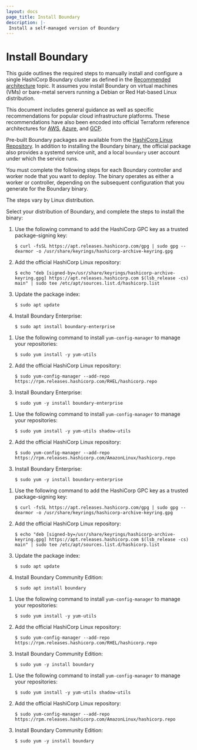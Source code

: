 ```yaml
---
layout: docs
page_title: Install Boundary
description: |-
 Install a self-managed version of Boundary
---
```


# Install Boundary

This guide outlines the required steps to manually install and configure a
single HashiCorp Boundary cluster as defined in the [Recommended
architecture](/boundary/docs/install-boundary/recommended-architecture) topic.
It assumes you install Boundary on virtual machines (VMs) or bare-metal servers
running a Debian or Red Hat-based Linux distribution.

This document includes general guidance as well as specific recommendations for
popular cloud infrastructure platforms. These recommendations have also been
encoded into official Terraform reference architectures for
[AWS](https://github.com/hashicorp/boundary-reference-architecture/tree/main/deployment/aws),
[Azure](https://github.com/hashicorp/boundary-reference-architecture/tree/main/deployment/azure),
and
[GCP](https://github.com/hashicorp/boundary-reference-architecture/tree/main/deployment/gcp).

Pre-built Boundary packages are available from the [HashiCorp Linux
Repository](https://www.hashicorp.com/blog/announcing-the-hashicorp-linux-repository).
In addition to installing the Boundary binary, the official package also
provides a systemd service unit, and a local `boundary` user account under which
the service runs.

You must complete the following steps for each Boundary controller and worker
node that you want to deploy. The binary operates as either a worker or
controller, depending on the subsequent configuration that you generate for the
Boundary binary.

The steps vary by Linux distribution.

Select your distribution of Boundary, and complete the steps to install the
binary:

<Tabs>
<Tab heading="Enterprise">
<Tabs>
<Tab heading="Ubuntu/Debian">

1. Use the following command to add the HashiCorp GPC key as a trusted
   package-signing key:

    ```shell-session
    $ curl -fsSL https://apt.releases.hashicorp.com/gpg | sudo gpg --dearmor -o /usr/share/keyrings/hashicorp-archive-keyring.gpg
    ```
1. Add the official HashiCorp Linux repository:

    ```shell-session
    $ echo "deb [signed-by=/usr/share/keyrings/hashicorp-archive-keyring.gpg] https://apt.releases.hashicorp.com $(lsb_release -cs) main" | sudo tee /etc/apt/sources.list.d/hashicorp.list
    ```

1. Update the package index:

    ```shell-session
    $ sudo apt update
    ```

1. Install Boundary Enterprise:

    ```shell-session
    $ sudo apt install boundary-enterprise
    ```

</Tab>
<Tab heading="CentOS/RHEL">

1. Use the following command to install `yum-config-manager` to manage your
   repositories:

    ```shell-session
    $ sudo yum install -y yum-utils
    ```

2. Add the official HashiCorp Linux repository:

    ```shell-session
    $ sudo yum-config-manager --add-repo https://rpm.releases.hashicorp.com/RHEL/hashicorp.repo
    ```

3. Install Boundary Enterprise:

    ```shell-session
    $ sudo yum -y install boundary-enterprise
    ```

</Tab>
<Tab heading="Amazon Linux">

1. Use the following command to install `yum-config-manager` to manage your
   repositories:

    ```shell-session
    $ sudo yum install -y yum-utils shadow-utils
    ```

2. Add the official HashiCorp Linux repository:

    ```shell-session
    $ sudo yum-config-manager --add-repo https://rpm.releases.hashicorp.com/AmazonLinux/hashicorp.repo
    ```

3. Install Boundary Enterprise:

    ```shell-session
    $ sudo yum -y install boundary-enterprise
    ```

</Tab>
</Tabs>
</Tab>
<Tab heading="Community Edition">
<Tabs>
<Tab heading="Ubuntu/Debian">

1. Use the following command to add the HashiCorp GPC key as a trusted
   package-signing key:

    ```shell-session
    $ curl -fsSL https://apt.releases.hashicorp.com/gpg | sudo gpg --dearmor -o /usr/share/keyrings/hashicorp-archive-keyring.gpg
    ```
1. Add the official HashiCorp Linux repository:

    ```shell-session
    $ echo "deb [signed-by=/usr/share/keyrings/hashicorp-archive-keyring.gpg] https://apt.releases.hashicorp.com $(lsb_release -cs) main" | sudo tee /etc/apt/sources.list.d/hashicorp.list
    ```

1. Update the package index:

    ```shell-session
    $ sudo apt update
    ```

1. Install Boundary Community Edition:

    ```shell-session
    $ sudo apt install boundary
    ```

</Tab>
<Tab heading="CentOS/RHEL">

1. Use the following command to install `yum-config-manager` to manage your
   repositories:

    ```shell-session
    $ sudo yum install -y yum-utils
    ```

2. Add the official HashiCorp Linux repository:

    ```shell-session
    $ sudo yum-config-manager --add-repo https://rpm.releases.hashicorp.com/RHEL/hashicorp.repo
    ```

3. Install Boundary Community Edition:

    ```shell-session
    $ sudo yum -y install boundary
    ```

</Tab>

<Tab heading="Amazon Linux">

1. Use the following command to install `yum-config-manager` to manage your
   repositories:

    ```shell-session
    $ sudo yum install -y yum-utils shadow-utils
    ```

2. Add the official HashiCorp Linux repository:

    ```shell-session
    $ sudo yum-config-manager --add-repo https://rpm.releases.hashicorp.com/AmazonLinux/hashicorp.repo
    ```

3. Install Boundary Community Edition:

    ```shell-session
    $ sudo yum -y install boundary
    ```

</Tab>
</Tabs>
</Tab>
</Tabs>